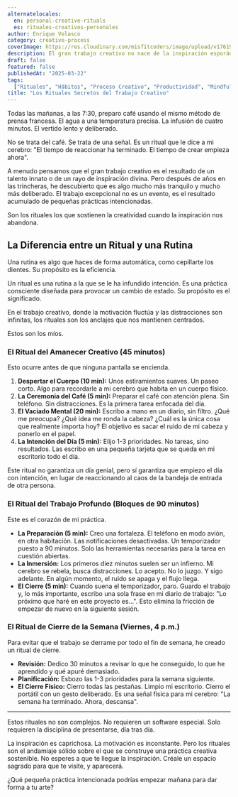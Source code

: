 ```yaml
---
alternatelocales:
  en: personal-creative-rituals
  es: rituales-creativos-personales
author: Enrique Velasco
category: creative-process
coverImage: https://res.cloudinary.com/misfitcoders/image/upload/v1761918586/eVelasco/covers/articles/personal-creative-rituals_msi056.png
description: El gran trabajo creativo no nace de la inspiración esporádica, sino de la práctica deliberada. Los pequeños rituales diarios y semanales que he desarrollado para proteger mi enfoque y cultivar la creatividad.
draft: false
featured: false
publishedAt: "2025-03-22"
tags:
  ["Rituales", "Hábitos", "Proceso Creativo", "Productividad", "Mindfulness"]
title: "Los Rituales Secretos del Trabajo Creativo"
---
```


Todas las mañanas, a las 7:30, preparo café usando el mismo método de prensa francesa. El agua a una temperatura precisa. La infusión de cuatro minutos. El vertido lento y deliberado.

No se trata del café. Se trata de una señal. Es un ritual que le dice a mi cerebro: "El tiempo de reaccionar ha terminado. El tiempo de crear empieza ahora".

A menudo pensamos que el gran trabajo creativo es el resultado de un talento innato o de un rayo de inspiración divina. Pero después de años en las trincheras, he descubierto que es algo mucho más tranquilo y mucho más deliberado. El trabajo excepcional no es un evento, es el resultado acumulado de pequeñas prácticas intencionadas.

Son los rituales los que sostienen la creatividad cuando la inspiración nos abandona.

## La Diferencia entre un Ritual y una Rutina

Una rutina es algo que haces de forma automática, como cepillarte los dientes. Su propósito es la eficiencia.

Un ritual es una rutina a la que se le ha infundido intención. Es una práctica consciente diseñada para provocar un cambio de estado. Su propósito es el significado.

En el trabajo creativo, donde la motivación fluctúa y las distracciones son infinitas, los rituales son los anclajes que nos mantienen centrados.

Estos son los míos.

### El Ritual del Amanecer Creativo (45 minutos)

Esto ocurre antes de que ninguna pantalla se encienda.

1.  **Despertar el Cuerpo (10 min):** Unos estiramientos suaves. Un paseo corto. Algo para recordarle a mi cerebro que habita en un cuerpo físico.
2.  **La Ceremonia del Café (5 min):** Preparar el café con atención plena. Sin teléfono. Sin distracciones. Es la primera tarea enfocada del día.
3.  **El Vaciado Mental (20 min):** Escribo a mano en un diario, sin filtro. ¿Qué me preocupa? ¿Qué idea me ronda la cabeza? ¿Cuál es la única cosa que realmente importa hoy? El objetivo es sacar el ruido de mi cabeza y ponerlo en el papel.
4.  **La Intención del Día (5 min):** Elijo 1-3 prioridades. No tareas, sino resultados. Las escribo en una pequeña tarjeta que se queda en mi escritorio todo el día.

Este ritual no garantiza un día genial, pero sí garantiza que empiezo el día con intención, en lugar de reaccionando al caos de la bandeja de entrada de otra persona.

### El Ritual del Trabajo Profundo (Bloques de 90 minutos)

Este es el corazón de mi práctica.

- **La Preparación (5 min):** Creo una fortaleza. El teléfono en modo avión, en otra habitación. Las notificaciones desactivadas. Un temporizador puesto a 90 minutos. Solo las herramientas necesarias para la tarea en cuestión abiertas.
- **La Inmersión:** Los primeros diez minutos suelen ser un infierno. Mi cerebro se rebela, busca distracciones. Lo acepto. No lo juzgo. Y sigo adelante. En algún momento, el ruido se apaga y el flujo llega.
- **El Cierre (5 min):** Cuando suena el temporizador, paro. Guardo el trabajo y, lo más importante, escribo una sola frase en mi diario de trabajo: "Lo próximo que haré en este proyecto es...". Esto elimina la fricción de empezar de nuevo en la siguiente sesión.

### El Ritual de Cierre de la Semana (Viernes, 4 p.m.)

Para evitar que el trabajo se derrame por todo el fin de semana, he creado un ritual de cierre.

- **Revisión:** Dedico 30 minutos a revisar lo que he conseguido, lo que he aprendido y qué apuré demasiado.
- **Planificación:** Esbozo las 1-3 prioridades para la semana siguiente.
- **El Cierre Físico:** Cierro todas las pestañas. Limpio mi escritorio. Cierro el portátil con un gesto deliberado. Es una señal física para mi cerebro: "La semana ha terminado. Ahora, descansa".

---

Estos rituales no son complejos. No requieren un software especial. Solo requieren la disciplina de presentarse, día tras día.

La inspiración es caprichosa. La motivación es inconstante. Pero los rituales son el andamiaje sólido sobre el que se construye una práctica creativa sostenible. No esperes a que te llegue la inspiración. Créale un espacio sagrado para que te visite, y aparecerá.

¿Qué pequeña práctica intencionada podrías empezar mañana para dar forma a tu arte?

